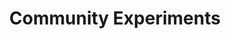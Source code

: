 ---
title: Community Experiments
description: This page provides an overview of community experiments.
---